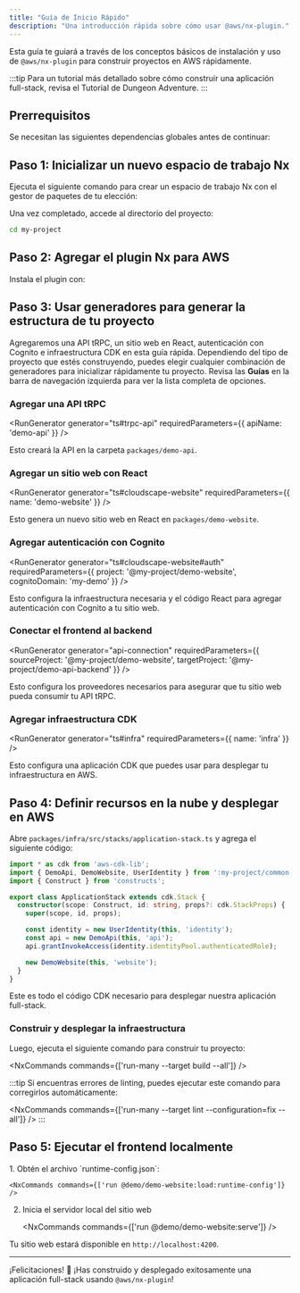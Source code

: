 ```yaml
---
title: "Guía de Inicio Rápido"
description: "Una introducción rápida sobre cómo usar @aws/nx-plugin."
---
```





Esta guía te guiará a través de los conceptos básicos de instalación y uso de `@aws/nx-plugin` para construir proyectos en AWS rápidamente.

:::tip
Para un tutorial más detallado sobre cómo construir una aplicación full-stack, revisa el <Link path="get_started/tutorials/dungeon-game/overview">Tutorial de Dungeon Adventure</Link>.
:::

## Prerrequisitos

Se necesitan las siguientes dependencias globales antes de continuar:

<Snippet name="prerequisites" />

## Paso 1: Inicializar un nuevo espacio de trabajo Nx

Ejecuta el siguiente comando para crear un espacio de trabajo Nx con el gestor de paquetes de tu elección:

<CreateNxWorkspaceCommand workspace="my-project" />

Una vez completado, accede al directorio del proyecto:

```sh
cd my-project
```

## Paso 2: Agregar el plugin Nx para AWS

Instala el plugin con:

<InstallCommand dev pkg="@aws/nx-plugin" />

## Paso 3: Usar generadores para generar la estructura de tu proyecto

Agregaremos una API tRPC, un sitio web en React, autenticación con Cognito e infraestructura CDK en esta guía rápida. Dependiendo del tipo de proyecto que estés construyendo, puedes elegir cualquier combinación de generadores para inicializar rápidamente tu proyecto. Revisa las __Guías__ en la barra de navegación izquierda para ver la lista completa de opciones.

### Agregar una API tRPC

<RunGenerator generator="ts#trpc-api" requiredParameters={{ apiName: 'demo-api' }} />

Esto creará la API en la carpeta `packages/demo-api`.

### Agregar un sitio web con React

<RunGenerator generator="ts#cloudscape-website" requiredParameters={{ name: 'demo-website' }} />

Esto genera un nuevo sitio web en React en `packages/demo-website`.

### Agregar autenticación con Cognito

<RunGenerator generator="ts#cloudscape-website#auth" requiredParameters={{ project: '@my-project/demo-website', cognitoDomain: 'my-demo' }} />

Esto configura la infraestructura necesaria y el código React para agregar autenticación con Cognito a tu sitio web.

### Conectar el frontend al backend

<RunGenerator generator="api-connection" requiredParameters={{ sourceProject: '@my-project/demo-website', targetProject: '@my-project/demo-api-backend' }} />

Esto configura los proveedores necesarios para asegurar que tu sitio web pueda consumir tu API tRPC.

### Agregar infraestructura CDK

<RunGenerator generator="ts#infra" requiredParameters={{ name: 'infra' }} />

Esto configura una aplicación CDK que puedes usar para desplegar tu infraestructura en AWS.

## Paso 4: Definir recursos en la nube y desplegar en AWS

Abre `packages/infra/src/stacks/application-stack.ts` y agrega el siguiente código:

```typescript
import * as cdk from 'aws-cdk-lib';
import { DemoApi, DemoWebsite, UserIdentity } from ':my-project/common-constructs';
import { Construct } from 'constructs';

export class ApplicationStack extends cdk.Stack {
  constructor(scope: Construct, id: string, props?: cdk.StackProps) {
    super(scope, id, props);

    const identity = new UserIdentity(this, 'identity');
    const api = new DemoApi(this, 'api');
    api.grantInvokeAccess(identity.identityPool.authenticatedRole);

    new DemoWebsite(this, 'website');
  }
}
```

Este es todo el código CDK necesario para desplegar nuestra aplicación full-stack.

### Construir y desplegar la infraestructura

Luego, ejecuta el siguiente comando para construir tu proyecto:

<NxCommands commands={['run-many --target build --all']} />

:::tip
Si encuentras errores de linting, puedes ejecutar este comando para corregirlos automáticamente:

<NxCommands commands={['run-many --target lint --configuration=fix --all']} />
:::

## Paso 5: Ejecutar el frontend localmente

<Steps>
1. Obtén el archivo `runtime-config.json`:

    <NxCommands commands={['run @demo/demo-website:load:runtime-config']} />

2. Inicia el servidor local del sitio web

    <NxCommands commands={['run @demo/demo-website:serve']} />
</Steps>

Tu sitio web estará disponible en `http://localhost:4200`.

---

¡Felicitaciones! 🎉 ¡Has construido y desplegado exitosamente una aplicación full-stack usando `@aws/nx-plugin`!
